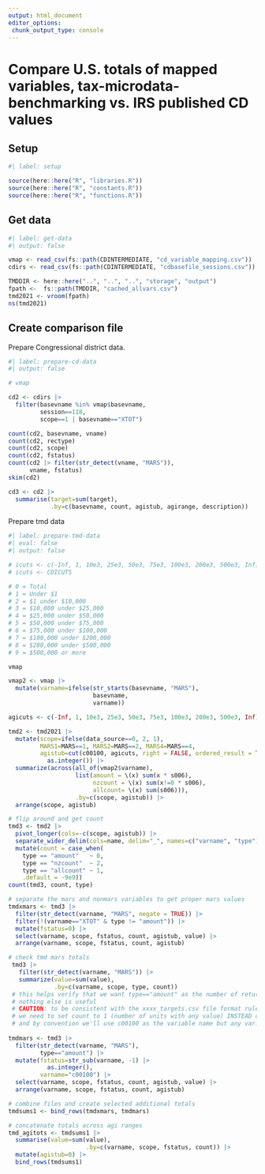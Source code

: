 ```yaml
---
output: html_document
editor_options: 
 chunk_output_type: console
---
```


# Compare U.S. totals of mapped variables, tax-microdata-benchmarking vs. IRS published CD values


## Setup 
```r
#| label: setup

source(here::here("R", "libraries.R"))
source(here::here("R", "constants.R"))
source(here::here("R", "functions.R"))

```

## Get data

```r
#| label: get-data
#| output: false

vmap <- read_csv(fs::path(CDINTERMEDIATE, "cd_variable_mapping.csv"))
cdirs <- read_csv(fs::path(CDINTERMEDIATE, "cdbasefile_sessions.csv"))

TMDDIR <- here::here("..", "..", "..", "storage", "output")
fpath <-  fs::path(TMDDIR, "cached_allvars.csv")
tmd2021 <- vroom(fpath)
ns(tmd2021)

```

## Create comparison file

Prepare Congressional district data.

```r
#| label: prepare-cd-data
#| output: false

# vmap

cd2 <- cdirs |> 
  filter(basevname %in% vmap$basevname,
         session==118,
         scope==1 | basevname=="XTOT")

count(cd2, basevname, vname)
count(cd2, rectype)
count(cd2, scope)
count(cd2, fstatus)
count(cd2 |> filter(str_detect(vname, "MARS")), 
      vname, fstatus)
skim(cd2)

cd3 <- cd2 |> 
  summarise(target=sum(target),
            .by=c(basevname, count, agistub, agirange, description))

```

Prepare tmd data

```r
#| label: prepare-tmd-data
#| eval: false
#| output: false

# icuts <- c(-Inf, 1, 10e3, 25e3, 50e3, 75e3, 100e3, 200e3, 500e3, Inf)
# icuts <- CDICUTS

# 0 = Total
# 1 = Under $1
# 2 = $1 under $10,000
# 3 = $10,000 under $25,000
# 4 = $25,000 under $50,000
# 5 = $50,000 under $75,000
# 6 = $75,000 under $100,000
# 7 = $100,000 under $200,000
# 8 = $200,000 under $500,000
# 9 = $500,000 or more

vmap

vmap2 <- vmap |> 
  mutate(varname=ifelse(str_starts(basevname, "MARS"),
                        basevname,
                        varname))

agicuts <- c(-Inf, 1, 10e3, 25e3, 50e3, 75e3, 100e3, 200e3, 500e3, Inf)

tmd2 <- tmd2021 |> 
  mutate(scope=ifelse(data_source==0, 2, 1),
         MARS1=MARS==1, MARS2=MARS==2, MARS4=MARS==4,
         agistub=cut(c00100, agicuts, right = FALSE, ordered_result = TRUE) |> 
           as.integer()) |> 
  summarize(across(all_of(vmap2$varname),
                   list(amount = \(x) sum(x * s006),
                        nzcount = \(x) sum(x!=0 * s006),
                        allcount= \(x) sum(s006))),
                   .by=c(scope, agistub)) |> 
  arrange(scope, agistub)

# flip around and get count
tmd3 <- tmd2 |> 
  pivot_longer(cols=-c(scope, agistub)) |> 
  separate_wider_delim(cols=name, delim="_", names=c("varname", "type")) |> 
  mutate(count = case_when(
    type == "amount"   ~ 0,
    type == "nzcount"  ~ 2,
    type == "allcount" ~ 1,
    .default = -9e9))
count(tmd3, count, type)

# separate the mars and nonmars variables to get proper mars values
tmdxmars <- tmd3 |> 
  filter(str_detect(varname, "MARS", negate = TRUE)) |> 
  filter(!(varname=="XTOT" & type != "amount")) |> 
  mutate(fstatus=0) |> 
  select(varname, scope, fstatus, count, agistub, value) |> 
  arrange(varname, scope, fstatus, count, agistub)

# check tmd mars totals
 tmd3 |> 
   filter(str_detect(varname, "MARS")) |> 
   summarize(value=sum(value),
             .by=c(varname, scope, type, count))
 # this helps verify that we want type=="amount" as the number of returns
 # nothing else is useful
 # CAUTION: to be consistent with the xxxx_targets.csv file format rules
 # we need to set count to 1 (number of units with any value) INSTEAD of zero
 # and by convention we'll use c00100 as the variable name but any variable would be the same
 
tmdmars <- tmd3 |> 
  filter(str_detect(varname, "MARS"),
         type=="amount") |> 
  mutate(fstatus=str_sub(varname, -1) |> 
           as.integer(),
         varname="c00100") |> 
  select(varname, scope, fstatus, count, agistub, value) |> 
  arrange(varname, scope, fstatus, count, agistub)

# combine files and create selected additional totals
tmdsums1 <- bind_rows(tmdxmars, tmdmars)

# concatenate totals across agi ranges
tmd_agitots <- tmdsums1 |> 
  summarise(value=sum(value), 
                      .by=c(varname, scope, fstatus, count)) |> 
  mutate(agistub=0) |> 
  bind_rows(tmdsums1)



```



